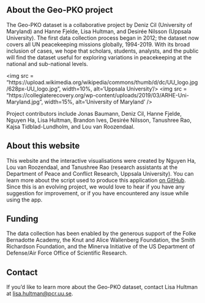 ## About the Geo-PKO project
The Geo-PKO dataset is a collaborative project by Deniz Cil (University of Maryland) and Hanne Fjelde, Lisa Hultman, and Desirée Nilsson (Uppsala University). The first data collection process began in 2012; the dataset now covers all UN peacekeeping missions globally, 1994-2019. With its broad inclusion of cases, we hope that scholars, students, analysts, and the public will find the dataset useful for exploring variations in peacekeeping at the national and sub-national levels.
  
  
<img src = "https://upload.wikimedia.org/wikipedia/commons/thumb/d/dc/UU_logo.jpg/628px-UU_logo.jpg", width=10%, alt='Uppsala University'/>
<img src = "https://collegiaterecovery.org/wp-content/uploads/2019/03/ARHE-Uni-Maryland.jpg", width=15%, alt='University of Maryland' />
  
  
Project contributors include Jonas Baumann, Deniz Cil, Hanne Fjelde, Nguyen Ha, Lisa Hultman, Brandon Ives, Desirée Nilsson, Tanushree Rao, Kajsa Tidblad-Lundholm, and Lou van Roozendaal.

## About this website
This website and the interactive visualisations were created by Nguyen Ha, Lou van Roozendaal, and Tanushree Rao (research assistants at the Department of Peace and Conflict Research, Uppsala University). You can learn more about the script used to produce this application [on GitHub](http://github.com/geopko/Geo-PKO-Shiny-Dashboard). Since this is an evolving project, we would love to hear if you have any suggestion for improvement, or if you have encountered any issue while using the app. 

## Funding
The data collection has been enabled by the generous support of the Folke Bernadotte Academy, the Knut and Alice Wallenberg Foundation, the Smith Richardson Foundation, and the Minerva Initiative of the US Department of Defense/Air Force Office of Scientific Research.


## Contact
If you'd like to learn more about the Geo-PKO dataset, contact Lisa Hultman at [lisa.hultman@pcr.uu.se](lisa.hultman@pcr.uu.se).